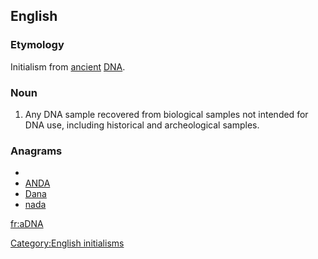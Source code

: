 ==English==

===Etymology===

Initialism from [[ancient]] [[DNA]].

===Noun===
{{en-noun}}
{{wikipedia|ancient DNA}}
# {{genetics}} Any DNA sample recovered from biological samples not intended for DNA use, including historical and archeological samples.

===Anagrams===
* {{alphagram|aadn}}
* [[ANDA#English|ANDA]]
* [[Dana#English|Dana]]
* [[nada#English|nada]]


[[Category:English initialisms]]

[[fr:aDNA]]